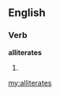 ==English==

===Verb===
'''alliterates'''

# {{third-person singular of|[[alliterate]]}}

[[my:alliterates]]